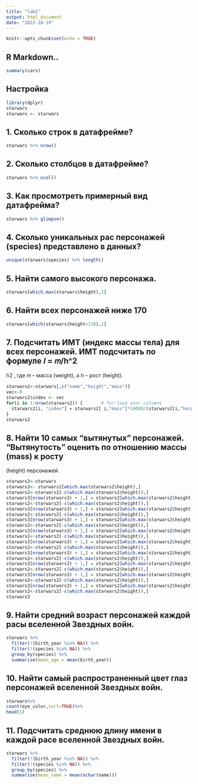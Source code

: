 ```yaml
---
title: "lab1"
output: html_document
date: "2022-10-19"
---
```


```r
knitr::opts_chunk$set(echo = TRUE)
```

## R Markdown..
```r
summary(cars)
```

## Настройка
```r
library(dplyr)
starwars
starwars <- starwars
```


## 1. Сколько строк в датафрейме?
```r
starwars %>% nrow()
```

## 2. Сколько столбцов в датафрейме?
```r
starwars %>% ncol()
```

## 3. Как просмотреть примерный вид датафрейма?
```r
starwars %>% glimpse()
```

## 4. Сколько уникальных рас персонажей (species) представлено в данных?
```r
unique(starwars$species) %>% length()
```

## 5. Найти самого высокого персонажа.
```r
starwars[which.max(starwars$height),1]

```

## 6. Найти всех персонажей ниже 170
```r
starwars[which(starwars$height<170),1]
```

## 7. Подсчитать ИМТ (индекс массы тела) для всех персонажей. ИМТ подсчитать по формуле 𝐼 = 𝑚/h^2
ℎ2 , где 𝑚
– масса (weight), а ℎ – рост (height).
```r
starwars2<-starwars[,c("name","height","mass")]
vec<-0
starwars2$index <- vec
for(i in 1:nrow(starwars2)) {       # for-loop over columns
  starwars2[i, "index"] = starwars2[ i,"mass"]*10000/(starwars2[i,"height"]*starwars2[i,"height"])
}
starwars2

```

## 8. Найти 10 самых “вытянутых” персонажей. “Вытянутость” оценить по отношению массы (mass) к росту
(height) персонажей.
```r
starwars2<-starwars
starwars3<- starwars2[which.max(starwars2$height),]
starwars2<-starwars2[-c(which.max(starwars2$height)),]
starwars3[nrow(starwars3) + 1,] = starwars2[which.max(starwars2$height),]
starwars2<-starwars2[-c(which.max(starwars2$height)),]
starwars3[nrow(starwars3) + 1,] = starwars2[which.max(starwars2$height),]
starwars2<-starwars2[-c(which.max(starwars2$height)),]
starwars3[nrow(starwars3) + 1,] = starwars2[which.max(starwars2$height),]
starwars2<-starwars2[-c(which.max(starwars2$height)),]
starwars3[nrow(starwars3) + 1,] = starwars2[which.max(starwars2$height),]
starwars2<-starwars2[-c(which.max(starwars2$height)),]
starwars3[nrow(starwars3) + 1,] = starwars2[which.max(starwars2$height),]
starwars2<-starwars2[-c(which.max(starwars2$height)),]
starwars3[nrow(starwars3) + 1,] = starwars2[which.max(starwars2$height),]
starwars2<-starwars2[-c(which.max(starwars2$height)),]
starwars3[nrow(starwars3) + 1,] = starwars2[which.max(starwars2$height),]
starwars2<-starwars2[-c(which.max(starwars2$height)),]
starwars3[nrow(starwars3) + 1,] = starwars2[which.max(starwars2$height),]
starwars2<-starwars2[-c(which.max(starwars2$height)),]
starwars3[nrow(starwars3) + 1,] = starwars2[which.max(starwars2$height),]
starwars2<-starwars2[-c(which.max(starwars2$height)),]
starwars3
```
## 9. Найти средний возраст персонажей каждой расы вселенной Звездных войн.
```r

starwars %>%
  filter(!(birth_year %in% NA)) %>% 
  filter(!(species %in% NA)) %>%
  group_by(species) %>%
  summarise(mean_age = mean(birth_year)) 
```
## 10. Найти самый распространенный цвет глаз персонажей вселенной Звездных войн.
```r
starwars%>%
count(eye_color,sort=TRUE)%>%
head(1)
```
## 11. Подсчитать среднюю длину имени в каждой расе вселенной Звездных войн.
```r
starwars %>%
  filter(!(birth_year %in% NA)) %>% 
  filter(!(species %in% NA)) %>%
  group_by(species) %>%
  summarise(mean_name = mean(nchar(name)))
```

